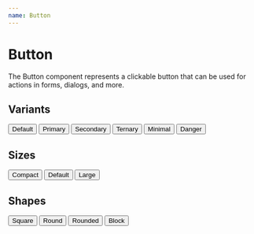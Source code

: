 ```yaml
---
name: Button
---
```



# Button

The Button component represents a clickable button that can be used for actions in forms, dialogs, and more.

## Variants

<Playground>
      <Button>Default</Button>
      <Button variant="primary" m={2}>
        Primary
      </Button>
      <Button variant="secondary" m={2}>
        Secondary
      </Button>
      <Button variant="ternary" m={2}>
        Ternary
      </Button>
      <Button variant="minimal" m={2}>
        Minimal
      </Button>
      <Button variant="danger" m={2}>
        Danger
      </Button>
</Playground>

## Sizes

<Playground>
      <Button variant="ternary" size="compact" m={2}>
        Compact
      </Button>
      <Button variant="ternary" size="default" m={2}>
        Default
      </Button>
      <Button variant="ternary" size="large" m={2}>
        Large
      </Button>
</Playground>

## Shapes

<Playground>
      <Button shape="square" variant="primary" m={2}>
        Square
      </Button>
      <Button shape="round" variant="primary" m={2}>
        Round
      </Button>
      <Button shape="rounded" variant="primary" m={2}>
        Rounded
      </Button>
      <Button shape="block" variant="primary" m={2}>
        Block
      </Button>
</Playground>

